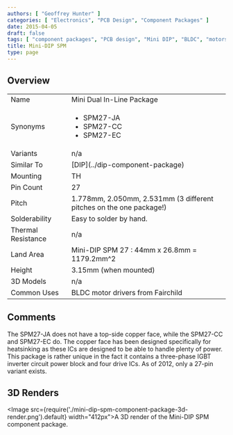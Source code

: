 ```yaml
---
authors: [ "Geoffrey Hunter" ]
categories: [ "Electronics", "PCB Design", "Component Packages" ]
date: 2015-04-05
draft: false
tags: [ "component packages", "PCB design", "Mini DIP", "BLDC", "motors", "dual in-line package" ]
title: Mini-DIP SPM
type: page
---
```


## Overview

<table>
<tbody>
<tr>
<td >Name</td>
<td >Mini Dual In-Line Package</td>
</tr>
<tr >
<td >Synonyms</td>
<td>
  <ul>
    <li>SPM27-JA</li>
    <li>SPM27-CC</li>
    <li>SPM27-EC</li>
  </ul></td>
</tr>
<tr >
<td >Variants</td>
<td >n/a</td>
</tr>
<tr>
  <td>Similar To</td>
  <td>[DIP](../dip-component-package)</td>
</tr>
<tr>
<td>Mounting</td>
<td>TH</td>
</tr>
<tr>
<td>Pin Count</td>
<td>27</td>
</tr>
<tr>
<td>Pitch</td>
<td >1.778mm, 2.050mm, 2.531mm (3 different pitches on the one package!)</td>
</tr>
<tr >
<td >Solderability</td>
<td >Easy to solder by hand.</td>
</tr>
<tr >
<td >Thermal Resistance</td>
<td >n/a</td>
</tr>
<tr >
<td >Land Area</td>
<td >Mini-DIP SPM 27 : 44mm x 26.8mm = 1179.2mm^2</td>
</tr>
<tr >
<td >Height</td>
<td >3.15mm (when mounted)</td>
</tr>
<tr >
<td >3D Models</td>
<td >n/a</td>
</tr>
<tr>
<td >Common Uses</td>
<td>BLDC motor drivers from Fairchild</td>
</tr>
</tbody>
</table>

## Comments

The SPM27-JA does not have a top-side copper face, while the SPM27-CC and SPM27-EC do. The copper face has been designed specifically for heatsinking as these ICs are designed to be able to handle plenty of power. This package is rather unique in the fact it contains a three-phase IGBT inverter circuit power block and four drive ICs. As of 2012, only a 27-pin variant exists.

## 3D Renders

<Image src={require('./mini-dip-spm-component-package-3d-render.png').default} width="412px">A 3D render of the Mini-DIP SPM component package.</Image>